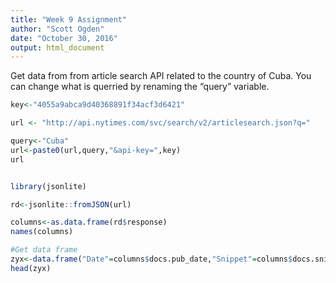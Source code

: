 ---
title: "Week 9 Assignment"
author: "Scott Ogden"
date: "October 30, 2016"
output: html_document
---

Get data from from article search API related to the country of Cuba.  You can change what is querried by renaming the "query" variable.

```{r}
key<-"4055a9abca9d40368891f34acf3d6421"

url <- "http://api.nytimes.com/svc/search/v2/articlesearch.json?q="

query<-"Cuba"
url<-paste0(url,query,"&api-key=",key)
url


library(jsonlite)

rd<-jsonlite::fromJSON(url)

columns<-as.data.frame(rd$response)
names(columns)

#Get data frame
zyx<-data.frame("Date"=columns$docs.pub_date,"Snippet"=columns$docs.snippet,"URL"=columns$docs.web_url,"Section"=columns$docs.section_name,"Abstract"=columns$docs.abstract)
head(zyx)
```

